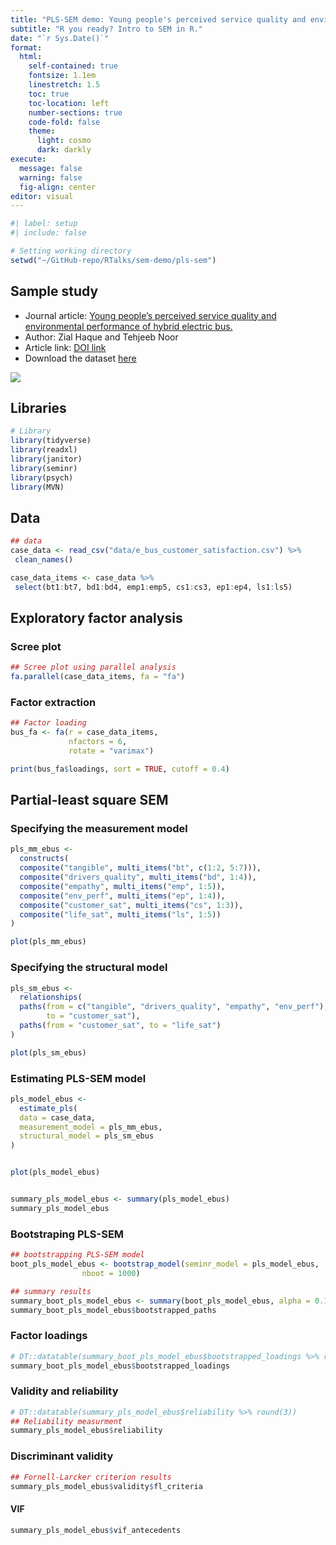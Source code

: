 ```yaml
---
title: "PLS-SEM demo: Young people's perceived service quality and environmental performance of hybrid electric bus."
subtitle: "R you ready? Intro to SEM in R."
date: "`r Sys.Date()`"
format: 
  html:
    self-contained: true
    fontsize: 1.1em
    linestretch: 1.5
    toc: true
    toc-location: left
    number-sections: true
    code-fold: false
    theme:
      light: cosmo
      dark: darkly
execute:
  message: false
  warning: false
  fig-align: center
editor: visual
---
```


```r
#| label: setup
#| include: false

# Setting working directory
setwd("~/GitHub-repo/RTalks/sem-demo/pls-sem")

```

## Sample study

-   Journal article: [Young people's perceived service quality and environmental performance of hybrid electric bus.](https://doi.org/10.1016/j.tbs.2020.03.003)
-   Author: Zial Haque and Tehjeeb Noor
-   Article link: [DOI link](https://doi.org/10.1016/j.tbs.2020.03.003)
-   Download the dataset [here](https://ars.els-cdn.com/content/image/1-s2.0-S2214367X19302492-mmc1.xlsx)

![](img/sample_study.png){fig-align="center"}

## Libraries

```r
# Library
library(tidyverse)
library(readxl)
library(janitor)
library(seminr)
library(psych)
library(MVN)

```

## Data

```r
## data
case_data <- read_csv("data/e_bus_customer_satisfaction.csv") %>% 
 clean_names()

case_data_items <- case_data %>%
 select(bt1:bt7, bd1:bd4, emp1:emp5, cs1:cs3, ep1:ep4, ls1:ls5)
```

## Exploratory factor analysis

### Scree plot

```r
## Scree plot using parallel analysis
fa.parallel(case_data_items, fa = "fa")
```

### Factor extraction

```r
## Factor loading
bus_fa <- fa(r = case_data_items,
             nfactors = 6,
             rotate = "varimax")

print(bus_fa$loadings, sort = TRUE, cutoff = 0.4)
```

## Partial-least square SEM

### Specifying the measurement model

```r
pls_mm_ebus <- 
  constructs(
  composite("tangible", multi_items("bt", c(1:2, 5:7))),
  composite("drivers_quality", multi_items("bd", 1:4)),
  composite("empathy", multi_items("emp", 1:5)),
  composite("env_perf", multi_items("ep", 1:4)),
  composite("customer_sat", multi_items("cs", 1:3)),
  composite("life_sat", multi_items("ls", 1:5))
)

plot(pls_mm_ebus)
```

### Specifying the structural model

```r
pls_sm_ebus <- 
  relationships(
  paths(from = c("tangible", "drivers_quality", "empathy", "env_perf"),
        to = "customer_sat"),
  paths(from = "customer_sat", to = "life_sat")
)

plot(pls_sm_ebus)
```

### Estimating PLS-SEM model

```r

pls_model_ebus <- 
  estimate_pls(
  data = case_data,
  measurement_model = pls_mm_ebus,
  structural_model = pls_sm_ebus
)


plot(pls_model_ebus)


summary_pls_model_ebus <- summary(pls_model_ebus)
summary_pls_model_ebus
```

### Bootstraping PLS-SEM

```r

## bootstrapping PLS-SEM model
boot_pls_model_ebus <- bootstrap_model(seminr_model = pls_model_ebus,
                nboot = 1000)

## summary results
summary_boot_pls_model_ebus <- summary(boot_pls_model_ebus, alpha = 0.10)
summary_boot_pls_model_ebus$bootstrapped_paths
```

### Factor loadings

```r
# DT::datatable(summary_boot_pls_model_ebus$bootstrapped_loadings %>% round(3))
summary_boot_pls_model_ebus$bootstrapped_loadings
```

### Validity and reliability

```r
# DT::datatable(summary_pls_model_ebus$reliability %>% round(3))
## Reliability measurment 
summary_pls_model_ebus$reliability
```

### Discriminant validity

```r
## Fornell-Larcker criterion results
summary_pls_model_ebus$validity$fl_criteria
```


#### VIF

```r
summary_pls_model_ebus$vif_antecedents
```
